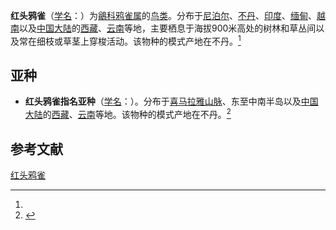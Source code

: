 {{Speciesbox
| name = 红头鸦雀
| status = LC | status_system = iucn3.1
| status_ref = <ref  name=iucn>{{IUCN2010|version=2010.3| assessors = [[BirdLife_International|BirdLife International]] | year = 2009 | id = 148806 | title = Paradoxornis ruficeps  |downloaded = 2010-9-24}}</ref>
| image = Paradoxornis ruficeps.jpg
| genus = Paradoxornis
| species = ruficeps
| authority = (Blyth 1842)<ref name='id3446'>{{cite web| url =http://www.bioinfo.cn/db05/BjdwSpecies.php?action=view&id=3446| title =红头鸦雀| work =《中国动物物种编目数据库》| publisher =中国科学院微生物研究所| author =中国科学院动物研究所| accessdate =2009-04-04| deadurl =yes| archiveurl =https://web.archive.org/web/20160305043639/http://www.bioinfo.cn/db05/BjdwSpecies.php?action=view&id=3446| archivedate =2016-03-05}}</ref>
}}

'''红头鸦雀'''（[[学名|学名]]：{{lang|la|''Paradoxornis ruficeps''}}）为[[鶲科|鶲科]][[鸦雀属|鸦雀属]]的[[鸟类|鸟类]]。分布于[[尼泊尔|尼泊尔]]、[[不丹|不丹]]、[[印度|印度]]、[[缅甸|缅甸]]、[[越南|越南]]以及[[中国大陆|中国大陆]]的[[西藏|西藏]]、[[云南|云南]]等地，主要栖息于海拔900米高处的树林和草丛间以及常在细枝或草茎上穿梭活动。该物种的模式产地在不丹。<ref name='id3446'/>

== 亚种 ==
* '''红头鸦雀指名亚种'''（[[学名|学名]]：{{lang|la|''Paradoxornis ruficeps ruficeps''}}）。分布于[[喜马拉雅山脉|喜马拉雅山脉]]、东至中南半岛以及[[中国大陆|中国大陆]]的[[西藏|西藏]]、[[云南|云南]]等地。该物种的模式产地在不丹。<ref name='id3447'>{{cite web| url =http://www.bioinfo.cn/db05/BjdwSpecies.php?action=view&id=3447| title =红头鸦雀指名亚种| work =《中国动物物种编目数据库》| publisher =中国科学院微生物研究所| author =中国科学院动物研究所| accessdate =2009-04-04| deadurl =yes| archiveurl =https://web.archive.org/web/20160305045703/http://www.bioinfo.cn/db05/BjdwSpecies.php?action=view&id=3447| archivedate =2016-03-05}}</ref>

== 参考文献 ==
{{reflist}}
{{Taxonbar|from=Q12266298}}

[[Category:鸦雀属|红头鸦雀]]


{{雀形目小作品}}